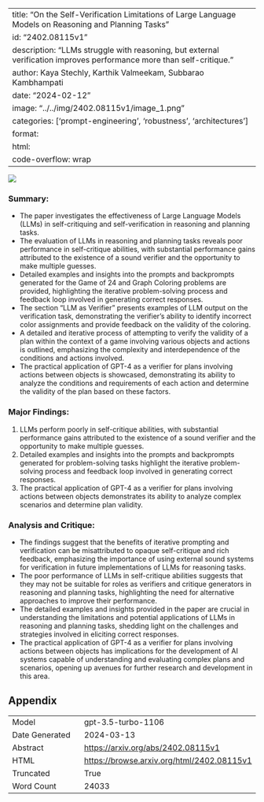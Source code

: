 
---
title: "On the Self-Verification Limitations of Large Language Models on Reasoning and Planning Tasks"
id: "2402.08115v1"
description: "LLMs struggle with reasoning, but external verification improves performance more than self-critique."
author: Kaya Stechly, Karthik Valmeekam, Subbarao Kambhampati
date: "2024-02-12"
image: "../../img/2402.08115v1/image_1.png"
categories: ['prompt-engineering', 'robustness', 'architectures']
format:
  html:
    code-overflow: wrap
---

![](../../img/2402.08115v1/image_1.png)

### Summary:
- The paper investigates the effectiveness of Large Language Models (LLMs) in self-critiquing and self-verification in reasoning and planning tasks.
- The evaluation of LLMs in reasoning and planning tasks reveals poor performance in self-critique abilities, with substantial performance gains attributed to the existence of a sound verifier and the opportunity to make multiple guesses.
- Detailed examples and insights into the prompts and backprompts generated for the Game of 24 and Graph Coloring problems are provided, highlighting the iterative problem-solving process and feedback loop involved in generating correct responses.
- The section "LLM as Verifier" presents examples of LLM output on the verification task, demonstrating the verifier's ability to identify incorrect color assignments and provide feedback on the validity of the coloring.
- A detailed and iterative process of attempting to verify the validity of a plan within the context of a game involving various objects and actions is outlined, emphasizing the complexity and interdependence of the conditions and actions involved.
- The practical application of GPT-4 as a verifier for plans involving actions between objects is showcased, demonstrating its ability to analyze the conditions and requirements of each action and determine the validity of the plan based on these factors.

### Major Findings:
1. LLMs perform poorly in self-critique abilities, with substantial performance gains attributed to the existence of a sound verifier and the opportunity to make multiple guesses.
2. Detailed examples and insights into the prompts and backprompts generated for problem-solving tasks highlight the iterative problem-solving process and feedback loop involved in generating correct responses.
3. The practical application of GPT-4 as a verifier for plans involving actions between objects demonstrates its ability to analyze complex scenarios and determine plan validity.

### Analysis and Critique:
- The findings suggest that the benefits of iterative prompting and verification can be misattributed to opaque self-critique and rich feedback, emphasizing the importance of using external sound systems for verification in future implementations of LLMs for reasoning tasks.
- The poor performance of LLMs in self-critique abilities suggests that they may not be suitable for roles as verifiers and critique generators in reasoning and planning tasks, highlighting the need for alternative approaches to improve their performance.
- The detailed examples and insights provided in the paper are crucial in understanding the limitations and potential applications of LLMs in reasoning and planning tasks, shedding light on the challenges and strategies involved in eliciting correct responses.
- The practical application of GPT-4 as a verifier for plans involving actions between objects has implications for the development of AI systems capable of understanding and evaluating complex plans and scenarios, opening up avenues for further research and development in this area.

## Appendix

|          |          |
|----------|----------|
| Model     | gpt-3.5-turbo-1106       |
| Date Generated     | 2024-03-13       |
| Abstract | [https://arxiv.org/abs/2402.08115v1](https://arxiv.org/abs/2402.08115v1)        |
| HTML     | [https://browse.arxiv.org/html/2402.08115v1](https://browse.arxiv.org/html/2402.08115v1)       |
| Truncated       | True       |
| Word Count       | 24033       |